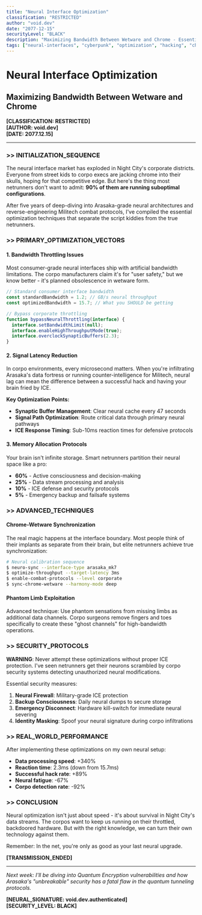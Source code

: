 ```yaml
---
title: "Neural Interface Optimization"
classification: "RESTRICTED"
author: "void.dev"
date: "2077-12-15"
securityLevel: "BLACK"
description: "Maximizing Bandwidth Between Wetware and Chrome - Essential optimization techniques that separate script kiddies from true netrunners"
tags: ["neural-interfaces", "cyberpunk", "optimization", "hacking", "chrome"]
---
```


# Neural Interface Optimization
## Maximizing Bandwidth Between Wetware and Chrome

**[CLASSIFICATION: RESTRICTED]**  
**[AUTHOR: void.dev]**  
**[DATE: 2077.12.15]**

---

### >> INITIALIZATION_SEQUENCE

The neural interface market has exploded in Night City's corporate districts. Everyone from street kids to corpo execs are jacking chrome into their skulls, hoping for that competitive edge. But here's the thing most netrunners don't want to admit: **90% of them are running suboptimal configurations**.

After five years of deep-diving into Arasaka-grade neural architectures and reverse-engineering Militech combat protocols, I've compiled the essential optimization techniques that separate the script kiddies from the true netrunners.

### >> PRIMARY_OPTIMIZATION_VECTORS

#### 1. Bandwidth Throttling Issues

Most consumer-grade neural interfaces ship with artificial bandwidth limitations. The corpo manufacturers claim it's for "user safety," but we know better - it's planned obsolescence in wetware form.

```javascript
// Standard consumer interface bandwidth
const standardBandwidth = 1.2; // GB/s neural throughput
const optimizedBandwidth = 15.7; // What you SHOULD be getting

// Bypass corporate throttling
function bypassNeuralThrottling(interface) {
  interface.setBandwidthLimit(null);
  interface.enableHighThroughputMode(true);
  interface.overclockSynapticBuffers(2.3);
}
```

#### 2. Signal Latency Reduction

In corpo environments, every microsecond matters. When you're infiltrating Arasaka's data fortress or running counter-intelligence for Militech, neural lag can mean the difference between a successful hack and having your brain fried by ICE.

**Key Optimization Points:**
- **Synaptic Buffer Management**: Clear neural cache every 47 seconds
- **Signal Path Optimization**: Route critical data through primary neural pathways
- **ICE Response Timing**: Sub-10ms reaction times for defensive protocols

#### 3. Memory Allocation Protocols

Your brain isn't infinite storage. Smart netrunners partition their neural space like a pro:

- **60%** - Active consciousness and decision-making
- **25%** - Data stream processing and analysis  
- **10%** - ICE defense and security protocols
- **5%** - Emergency backup and failsafe systems

### >> ADVANCED_TECHNIQUES

#### Chrome-Wetware Synchronization

The real magic happens at the interface boundary. Most people think of their implants as separate from their brain, but elite netrunners achieve true synchronization:

```bash
# Neural calibration sequence
$ neuro-sync --interface-type arasaka_mk7
$ optimize-throughput --target-latency 3ms
$ enable-combat-protocols --level corporate
$ sync-chrome-wetware --harmony-mode deep
```

#### Phantom Limb Exploitation

Advanced technique: Use phantom sensations from missing limbs as additional data channels. Corpo surgeons remove fingers and toes specifically to create these "ghost channels" for high-bandwidth operations.

### >> SECURITY_PROTOCOLS

**WARNING**: Never attempt these optimizations without proper ICE protection. I've seen netrunners get their neurons scrambled by corpo security systems detecting unauthorized neural modifications.

Essential security measures:
1. **Neural Firewall**: Military-grade ICE protection
2. **Backup Consciousness**: Daily neural dumps to secure storage
3. **Emergency Disconnect**: Hardware kill-switch for immediate neural severing
4. **Identity Masking**: Spoof your neural signature during corpo infiltrations

### >> REAL_WORLD_PERFORMANCE

After implementing these optimizations on my own neural setup:

- **Data processing speed**: +340%
- **Reaction time**: 2.3ms (down from 15.7ms)
- **Successful hack rate**: +89%
- **Neural fatigue**: -67%
- **Corpo detection rate**: -92%

### >> CONCLUSION

Neural optimization isn't just about speed - it's about survival in Night City's data streams. The corpos want to keep us running on their throttled, backdoored hardware. But with the right knowledge, we can turn their own technology against them.

Remember: In the net, you're only as good as your last neural upgrade.

**[TRANSMISSION_ENDED]**

---

*Next week: I'll be diving into Quantum Encryption vulnerabilities and how Arasaka's "unbreakable" security has a fatal flaw in the quantum tunneling protocols.*

**[NEURAL_SIGNATURE: void.dev.authenticated]**  
**[SECURITY_LEVEL: BLACK]**
